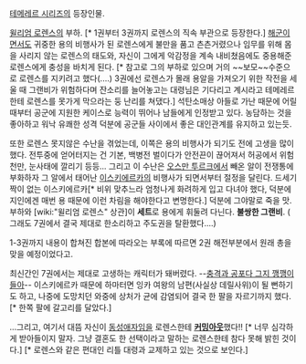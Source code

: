 [[테메레르 시리즈]]의 등장인물.

[[윌리엄 로렌스]]의 부하. [* 1권부터 3권까지 로렌스의 직속 부관으로 등장한다.] [[해군]]이면서도 귀중한 용의 비행사가 된 로렌스에게 불만을 품고 츤츤거렸으나 임무를 위해 몸을 사리지 않는 로렌스의 태도와, 자신이 그에게 악감정을 계속 내비쳤음에도 중용해준 로렌스에게 충성을 바치게 된다. [* 참고로 그의 부하로 있으며 거의 ~~보모~~수준으로 로렌스를 지키려고 했다(....) 3권에선 로렌스가 몰래 용알을 가져오기 위한 작전을 세울 때 그랜비가 위험하다며 잔소리를 늘어놓고는 대령님은 기다리고 계시라고 테메레르한테 로렌스를 못가게 막으라는 둥 난리를 쳐댔다.]
석탄소매상 아들로 가난 때문에 어릴 때부터 공군에 지원한 케이스로 능력이 뛰어나 남들에게 인정받고 있다. 농담하는 것을 좋아하고 워낙 유쾌한 성격 덕분에 공군들 사이에서 좋은 대인관계를 유지하고 있는듯. 

또한 로렌스 못지않은 수난을 겪었는데, 이쪽은 용의 비행사가 되기도 전에 고생을 많이 했다. 전투중에 얻어터지는 건 기본, 백병전 벌이다가 안전끈이 끊어져서 허공에서 위험천만, 눈사태에 깔리기 등등... 그리고 이 수난은 [[오스만 투르크]]에서 빼온 알이 전쟁통에 부화하자 그 알에서 태어난 [[이스키에르카]]의 비행사가 되면서부터 절정을 달린다. 드세기 짝이 없는 이스키에르카[* 비위 맞추느라 엄청나게 화려하게 입고 다녀야 했다, 덕분에 지인에겐 매번 용 때문에 이런 차림을 해야한다고 변명한다.] 덕분에 그야말로 죽을 맛. 부하와 [wiki:"윌리엄 로렌스" 상관]이 '''세트'''로 용에게 휘둘려 다닌다. '''불쌍한 그랜비'''. ( 그래도 7권에서 결국 제대로 한소리하고 주도권을 탈환했다....)

1-3권까지 내용이 합쳐진 합본에 따라오는 부록에 따르면 2권 해전부분에서 원래 총을 맞을 예정이었다고. 

최신간인 7권에서는 제대로 고생하는 캐릭터가 돼버렸다. --[[충격과 공포다 그지 깽깽이들아]]-- 이스키에르카 때문에 하마터면 잉카 여왕의 남편(사실상 데릴사위)이 될 뻔하기도 하고, 나중에 도망치던 와중에 상처가 균에 감염되어 결국 한 팔을 자르기까지 했다. [* 한쪽 팔에 갈고리를 달았다.]

...그리고, 여기서 대뜸 자신이 [[동성애자]]임을 로렌스한테 '''[[커밍아웃]]'''했다!! [* 너무 심각하게 받아들이지 말자. 그냥 결혼도 한 선택이라고 말하는 로렌스한테 참다 못해 밝힌 것이다.] [* 로렌스와 같은 편대인 리틀 대령과 교제하고 있는 것으로 보인다.]
